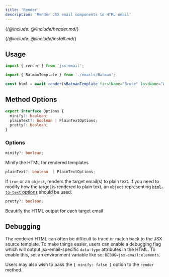 ```yaml
---
title: 'Render'
description: 'Render JSX email components to HTML email'
---
```


{/*@include: @/include/header.md*/}

{/*@include: @/include/install.md*/}

## Usage

```jsx
import { render } from 'jsx-email';

import { BatmanTemplate } from './emails/Batman';

const html = await render(<BatmanTemplate firstName="Bruce" lastName="Wayne" />);
```

## Method Options

```ts
export interface Options {
  minify?: boolean;
  plainText?: boolean | PlainTextOptions;
  pretty?: boolean;
}
```

### Options

```ts
minify?: boolean;
```

Minify the HTML for rendered templates

```ts
plainText?: boolean  | PlainTextOptions;
```

If `true` or an `object`, renders the target email(s) to plain text. If you need to modify how the target is rendered to plain text, an `object` representing [`html-to-text` options](https://github.com/html-to-text/node-html-to-text/blob/master/packages/html-to-text/README.md#options) should be used.

```ts
pretty?: boolean;
```

Beautify the HTML output for each target email

## Debugging

The rendered HTML can often be difficult to trace or match back to the JSX source template. To make things easier, users can enable a debugging flag which will output jsx-email-specific `data-type` attributes in the HTML. To enable this, set an environment variable like so: `DEBUG=jsx-email:elements`.

Users may also wish to pass the `{ minify: false }` option to the `render` method.

